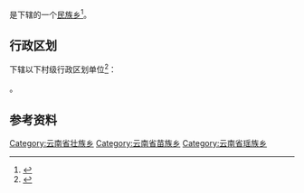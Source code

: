 {{中国乡级行政区|53/03/23/204/000}}

'''{{PAGENAMEBASE}}'''是{{PRC admin/fullname|53/03/23/204/000|3}}下辖的一个[[民族乡|民族乡]]<ref>{{PRC admin/ref sgc|{{PRC admin/parent|53/03/23/204/000}}}}</ref>。

== 行政区划 ==
{{PAGENAMEBASE}}下辖以下村级行政区划单位<ref>{{PRC admin/ref sgc|53/03/23/204/000}}</ref>：

{{PRC admin/children|53/03/23/204/000}}。

== 参考资料 ==
{{reflist}}

{{云南行政区划小作品}}
{{PRC admin/navcat|53/03/23/204/000}}
[[Category:云南省壮族乡|Category:云南省壮族乡]]
[[Category:云南省苗族乡|Category:云南省苗族乡]]
[[Category:云南省瑶族乡|Category:云南省瑶族乡]]